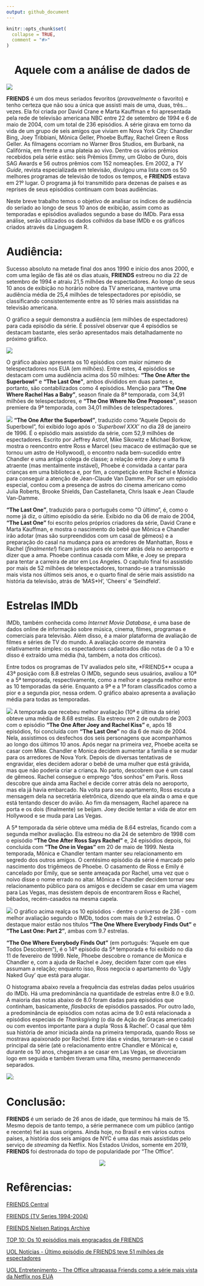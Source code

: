 ```yaml
---
output: github_document
---
```


<!-- README.md is generated from README.Rmd. Please edit that file -->

```r
knitr::opts_chunk$set(
  collapse = TRUE,
  comment = "#>"
)
```
<center>
# Aquele com a análise de dados de 
</center>
![](images/Friends_logo.svg)

**FRIENDS** é um dos meus seriados fevoritos (*provavelmente* o favorito) e tenho certeza que não sou a única que assisti mais de uma, duas, três...vezes. Ela foi criada por David Crane e Marta Kauffman e foi apresentada pela rede de televisão americana NBC entre 22 de setembro de 1994 e 6 de maio de 2004, com um total de 236 episódios. A série girava em torno da vida de um grupo de seis amigos que viviam em Nova York City: Chandler Bing, Joey Tribbiani, Mônica Geller, Phoebe Buffay, Rachel Green e Ross Geller. As filmagens ocorriam no Warner Bros Studios, em Burbank, na Califórnia, em frente a uma plateia ao vivo. Dentre os vários prêmios recebidos pela série estão: seis Prêmios Emmy, um Globo de Ouro, dois SAG Awards e 56 outros prêmios com 152 nomeações. Em 2002, a *TV Guide*, revista especializada em televisão, divulgou uma lista com os 50 melhores programas de televisão de todos os tempos, e **FRIENDS** estava em 21º lugar. O programa já foi transmitido para dezenas de países e as reprises de seus episódios continuam com boas audiências.

Neste breve trabalho temos o objetivo de analisar os índices de audiência do seriado ao longo de seus 10 anos de exibição, assim como as temporadas e episódios avaliados segundo a base do IMDb. Para essa análise, serão utilizados os dados colhidos da base IMDb e os gráficos criados através da Linguagem R.

# Audiência:

Sucesso absoluto na metade final dos anos 1990 e início dos anos 2000, e com uma legião de fãs até os dias atuais, **FRIENDS** estreou no dia 22 de setembro de 1994 e atraiu 21,5 milhões de espectadores. Ao longo de seus 10 anos de exibição no horário nobre da TV americana, manteve uma audiência média de 25,4 milhões de telespectadores por episódio, se classificando consistentemente entre as 10 séries mais assistidas na televisão americana. 

O gráfico a seguir demonstra a audiência (em milhões de espectadores) para cada episódio da série. É possível observar que 4 episódios se destacam bastante, eles serão apresentados mais detalhadamente no próximo gráfico.


![](docs/audiencia_coluna.png)

O gráfico abaixo apresenta os 10 episódios com maior número de telespectadores nos EUA (em milhões). Entre estes, 4 episódios se destacam com uma audiência acima dos 50 milhões: **"The One After the Superbowl"** e **"The Last One"**, ambos divididos em duas partes e, portanto, são contabilizados como 4 episódios. Menção para **"The One Where Rachel Has a Baby"**, season finale da 8ª temporada, com 34,91 milhões de telespectadores, e **"The One Where No One Proposes"**, season premiere da 9ª temporada, com 34,01 milhões de telespectadores.

![](docs/top10_episodios_telespectadores.png)
**"The One After the Superbowl"**, traduzido como "Aquele Depois do Superbowl", foi exibido logo após o _'Superbowl XXX'_ no dia 28 de janeiro de 1996. É o episódio mais assistido da série, com 52,9 milhões de espectadores. Escrito por Jeffrey Astrof, Mike Sikowitz e Michael Borkow, mostra o reencontro entre Ross e Marcel (seu macaco de estimação que se tornou um astro de Hollywood), o encontro nada bem-sucedido entre Chandler e uma antiga colega de classe; a relação entre Joey e uma fã atraente (mas mentalmente instável), Phoebe é convidada a cantar para crianças em uma biblioteca e, por fim, a competição entre Rachel e Monica para conseguir a atenção de Jean-Claude Van Damme. Por ser um episódio especial, contou com a presença de astros do cinema americano como Julia Roberts, Brooke Shields, Dan Castellaneta, Chris Isaak e Jean Claude Van-Damme.

**"The Last One"**, traduzido para o português como "O último", é, como o nome já diz, o último episódio da série. Exibido no dia 06 de maio de 2004, **"The Last One"** foi escrito pelos próprios criadores da série, David Crane e Marta Kauffman, e mostra o nascimento do bebê que Mônica e Chandler irão adotar (mas são surpreendidos com um casal de gêmeos) e a preparação do casal na mudança para os arredores de Manhattan, Ross e Rachel (*finalmente!*) ficam juntos após ele correr atrás dela no aeroporto e dizer que a ama. Phoebe continua casada com Mike, e Joey se prepara para tentar a carreira de ator em Los Angeles. O capítulo final foi assistido por mais de 52 milhões de telespectadores, tornando-se a transmissão mais vista nos últimos seis anos, e o quarto final de série mais assistido na história da televisão, atrás de 'M*A*S*H', 'Cheers' e 'Seindfeld'. 

# Estrelas IMDb

IMDb, também conhecida como *Internet Movie Database*, é uma base de dados online de informação sobre música, cinema, filmes, programas e comerciais para televisão. Além disso, é a maior plataforma de avaliação de filmes e séries de TV do mundo. A avaliação ocorre de maneira relativamente simples: os espectadores cadastrados dão notas de 0 a 10 e disso é extraído uma média (há, também, a nota dos críticos).

Entre todos os programas de TV avaliados pelo site, *FRIENDS** ocupa a 43ª posição com 8.8 estrelas O IMDb, segundo seus usuários, avaliou a 10ª e a 5ª temporada, respectivamente, como a melhor e segunda melhor entre as 10 temporadas da série. Enquanto a 9ª e a 1ª foram classificados como a pior e a segunda pior, nessa ordem. O gráfico abaixo apresenta a avaliação média para todas as temporadas.

![](docs/media_estrelas_imdb_por_temporada.png)
A temporada que recebeu melhor avaliação (10ª e última da série) obteve uma média de 8.68 estrelas. Ela estreou em 2 de outubro de 2003 com o episódio **"The One After Joey and Rachel Kiss"** e, após 18 episódios, foi concluída com **"The Last One"** no dia 6 de maio de 2004. Nela, assistimos os desfechos dos seis personagens que acompanhamos ao longo dos últimos 10 anos. Após negar na primeira vez, Phoebe aceita se casar com Mike. Chandler e Monica decidem aumentar a família e se mudar para os arredores de Nova York. Depois de diversas tentativas de engravidar, eles decidem adorar o bebê de uma mulher que está grávida, mas que não poderia criar a criança. No parto, descobrem que é um casal de gêmeos. Rachel consegue o emprego “dos sonhos” em Paris. Ross descobre que ainda ama Rachel e decide correr atrás dela no aeroporto, mas ela já havia embarcado. Na volta para seu apartamento, Ross escuta a mensagem dela na secretária eletrônica, dizendo que ela ainda o ama e que está tentando descer do avião. Ao fim da mensagem, Rachel aparece na porta e os dois (finalmente) se beijam. Joey decide tentar a vida de ator em Hollywood e se muda para Las Vegas.

A 5ª temporada da série obteve uma média de 8.64 estrelas, ficando com a segunda melhor avaliação. Ela estreou no dia 24 de setembro de 1998 com o episódio **"The One After Ross Says Rachel"** e, 24 episódios depois, foi concluída com **"The One in Vegas"** em 20 de maio de 1999. Nesta temporada, Mônica e Chandler tentam manter seu relacionamento em segredo dos outros amigos. O centésimo episódio da série é marcado pelo nascimento dos trigêmeos de Phoebe. O casamento de Ross e Emily é cancelado por Emily, que se sente ameaçada por Rachel, uma vez que o noivo disse o nome errado no altar. Mônica e Chandler decidem tornar seu relacionamento público para os amigos e decidem se casar em uma viagem para Las Vegas, mas desistem depois de encontrarem Ross e Rachel, bêbados, recém-casados na mesma capela.

![](docs/top10_episodios_estrelas.png)
O gráfico acima realça os 10 episódios - dentre o universo de 236 - com melhor avaliação segundo o IMDb, todos com mais de 9.2 estrelas. O destaque maior estão nos títulos **"The One Where Everybody Finds Out"** e **"The Last One: Part 2"**, ambas com 9.7 estrelas. 

**“The One Where Everybody Finds Out”** (em português: "Aquele em que Todos Descobrem"), é o 14º episódio da 5ª temporada e foi exibido no dia 11 de fevereiro de 1999. Nele, Phoebe descobre o romance de Monica e Chandler e, com a ajuda de Rachel e Joey, decidem fazer com que eles assumam a relação; enquanto isso, Ross negocia o apartamento do ‘Ugly Naked Guy’ que está para alugar. 

O histograma abaixo revela a frequência das estrelas dadas pelos usuários do IMDb. Há uma predominância na quantidade de estrelas entre 8.0 e 9.0. A maioria das notas abaixo de 8.0 foram dadas para episódios que continham, basicamente, *flasbacks* de episódios passados. Por outro lado, a predominância de episódios com notas acima de 9.0 está relacionada a episódios especiais de *Thanksgiving* (o dia de Ação de Graças americado) ou com eventos importante para a dupla 'Ross & Rachel'. O casal que têm sua história de amor iniciada ainda na primeira temporada, quando Ross se mostrava apaixonado por Rachel. Entre idas e vindas, tornaram-se o casal principal da série (até o relacionamento entre Chandler e Mônica) e, durante os 10 anos, chegaram a se casar em Las Vegas, se divorciaram logo em seguida e também tiveram uma filha, mesmo permanecendo separados.

![](docs/histogram_estrelas.png):

# Conclusão:

**FRIENDS** é um seriado de 26 anos de idade, que terminou há mais de 15. Mesmo depois de tanto tempo, a série permanece com um público (antigo e recente) fiel às suas origens. Ainda hoje, no Brasil e em vários outros países, a história dos seis amigos de NYC é uma das mais assistidas pelo serviço de *streaming* da Netflix. Nos Estados Unidos, somente em 2019, **FRIENDS** foi destronada do topo de popularidade por "The Office".

<center>

![](images/giphy.gif)

</center>

# Refêrencias:

[FRIENDS Central](https://friends.fandom.com/wiki/Friends_Wiki)

[FRIENDS (TV Series 1994-2004)](https://www.imdb.com/title/tt0108778/)

[FRIENDS Nielsen Ratings Archive](http://newmusicandmore.tripod.com/friendsratings.html)

[TOP 10: Os 10 episódios mais engraçados de FRIENDS](https://comentaseries.wordpress.com/2009/07/20/top-10-os-10-episodios-mais-engracados-de-friends/)

[UOL Notícias - Último episódio de FRIENDS teve 51 milhões de espectadores](https://noticias.uol.com.br/ultnot/2004/05/07/ult1817u1023.jhtm)

[UOL Entretenimento - The Office ultrapassa Friends como a série mais vista da Netflix nos EUA](https://entretenimento.uol.com.br/noticias/redacao/2019/10/29/the-office-ultrapassa-friends-como-a-serie-mais-vista-da-netflix-nos-eua.htm)
